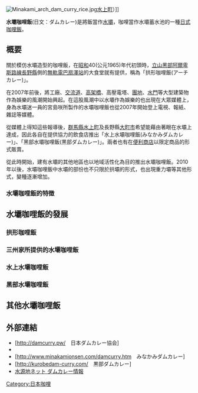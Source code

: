 {{unreferenced|time=2015-09-21T03:37:26+00:00}}
[[File:Minakami_arch_dam_curry_rice.jpg|thumb]][[水上町|水上町]]）]]

'''水壩咖哩飯'''(日文：ダムカレー)是將飯當作[[水壩|水壩]]，咖哩當作水壩蓄水池的一種[[日式咖哩飯|日式咖哩飯]]。

== 概要 ==
關於模仿水壩造型的咖哩飯，在[[昭和|昭和]]40(公元1965)年代初頭時，[[立山黑部阿爾卑斯路線|立山黑部阿爾卑斯路線]][[長野縣|長野縣]]側的{{link-ja|關電隧道|関電トンネル}}[[无轨电车|無軌電巴]][[扇澤站|扇澤站]]的大食堂就有提供，稱為「拱形咖哩飯(アーチカレー)」。

在2007年前後，將工廠、[[系統交流道|交流道]]、[[高架橋|高架橋]]、高壓電塔、[[團地|團地]]、[[水門|水門]]等大型建築物作為娛樂的風潮開始興起。在這股風潮中以水壩作為娛樂的{{link-ja|水壩迷|ダムマニア}}也出現在大眾媒體上，身為水壩迷一員的宮島咲所製作的水壩咖哩飯也從2007年開始登上電視、報紙、雜誌等媒體。

從媒體上得知這些報導後，[[群馬縣|群馬縣]][[水上町|水上町]]及長野縣[[大町市|大町市]]希望能藉由著眼在水壩上達成{{link-ja|地域振興|地域おこし}}，因此各自在提供協力的飲食店推出「水上水壩咖哩飯(みなかみダムカレー)」、「黑部水壩咖哩飯(黒部ダムカレー)」。兩者也有在[[便利商店|便利商店]]以限定商品的形式販賣。

從此時開始，建有水壩的其他地區也以地域活性化為目的推出水壩咖哩飯。2010年以後，水壩咖哩飯中水壩的部份也不只限於拱壩的形式，也出現重力壩等其他形式，變種逐漸增加。

=== 水壩咖哩飯的特徴 ===

== 水壩咖哩飯的發展 ==
=== 拱形咖哩飯 ===
=== 三州家所提供的水壩咖哩飯 ===
=== 水上水壩咖哩飯 ===
=== 黑部水壩咖哩飯 ===

== 其他水壩咖哩飯 ==

== 外部連結 ==

{{Commonscat|Dam Curry}}
* [http://damcurry.pw/　日本ダムカレー協会] {{Wayback|url=http://damcurry.pw/ |date=20150926184912 }}
* {{Twitter|Jdamcurry|日本ダムカレー協会}}
* [http://www.minakamionsen.com/damcurry.htm　みなかみダムカレー] {{Wayback|url=http://www.minakamionsen.com/damcurry.htm |date=20140228043150 }}
* [http://kurobedam-curry.com/　黒部ダムカレー] {{Wayback|url=http://kurobedam-curry.com/ |date=20110130192002 }}
* [http://www.dam-net.jp/contents/daminfo_curry.html 水源地ネット ダムカレー情報] {{Wayback|url=http://www.dam-net.jp/contents/daminfo_curry.html |date=20150923212509 }}

[[Category:日本咖哩|Category:日本咖哩]]